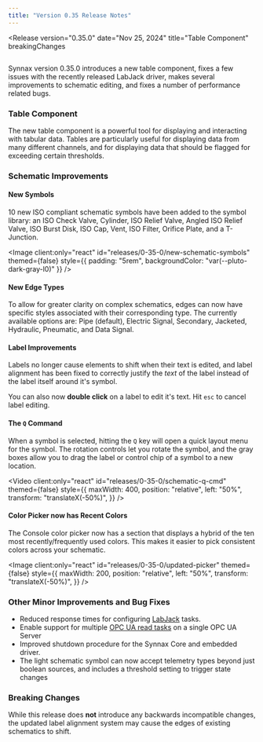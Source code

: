 ```yaml
---
title: "Version 0.35 Release Notes"
---
```



<Release
    version="0.35.0"
    date="Nov 25, 2024"
    title="Table Component"
    breakingChanges
>

<Diagram style="height: 300px" preview>
  <Image
    client:only="react"
    id="console/tables/thumbnail"
    themed={false}
    style={{
      width: "500px",
      position: "absolute",
      left: "50%",
      transform: "translateX(-50%)",
      borderRadius: "1.5rem",
      boxShadow: "-1rem -1rem 1rem 3px var(--pluto-gray-l1-10)",
    }}
  />
</Diagram>

Synnax version 0.35.0 introduces a new table component, fixes a few issues with the
recently released LabJack driver, makes several improvements to schematic editing, and
fixes a number of performance related bugs.

### Table Component

The new table component is a powerful tool for displaying and interacting with tabular
data. Tables are particularly useful for displaying data from many different channels,
and for displaying data that should be flagged for exceeding certain thresholds.

### Schematic Improvements

#### New Symbols

10 new ISO compliant schematic symbols have been added to the symbol library: an ISO
Check Valve, Cylinder, ISO Relief Valve, Angled ISO Relief Valve, ISO Burst Disk, ISO
Cap, Vent, ISO Filter, Orifice Plate, and a T-Junction.

<Image
  client:only="react"
  id="releases/0-35-0/new-schematic-symbols"
  themed={false}
  style={{ padding: "5rem", backgroundColor: "var(--pluto-dark-gray-l0)" }}
/>

#### New Edge Types

To allow for greater clarity on complex schematics, edges can now have specific styles
associated with their corresponding type. The currently available options are: Pipe
(default), Electric Signal, Secondary, Jacketed, Hydraulic, Pneumatic, and Data Signal.

#### Label Improvements

Labels no longer cause elements to shift when their text is edited, and label alignment
has been fixed to correctly justify the _text_ of the label instead of the label itself
around it's symbol.

You can also now **double click** on a label to edit it's text. Hit `esc` to cancel
label editing.

#### The `Q` Command

When a symbol is selected, hitting the `Q` key will open a quick layout menu for the
symbol. The rotation controls let you rotate the symbol, and the gray boxes allow you to
drag the label or control chip of a symbol to a new location.

<Video
  client:only="react"
  id="releases/0-35-0/schematic-q-cmd"
  themed={false}
  style={{
    maxWidth: 400,
    position: "relative",
    left: "50%",
    transform: "translateX(-50%)",
  }}
/>

#### Color Picker now has Recent Colors

The Console color picker now has a section that displays a hybrid of the ten most
recently/frequently used colors. This makes it easier to pick consistent colors across
your schematic.

<Image
  client:only="react"
  id="releases/0-35-0/updated-picker"
  themed={false}
  style={{
    maxWidth: 200,
    position: "relative",
    left: "50%",
    transform: "translateX(-50%)",
  }}
/>

### Other Minor Improvements and Bug Fixes

- Reduced response times for configuring [LabJack](/reference/device-drivers/labjack)
  tasks.
- Enable support for multiple
  [OPC UA read tasks](/reference/device-drivers/opc-ua/read-task) on a single OPC UA
  Server
- Improved shutdown procedure for the Synnax Core and embedded driver.
- The light schematic symbol can now accept telemetry types beyond just boolean sources,
  and includes a threshold setting to trigger state changes

### Breaking Changes

While this release does **not** introduce any backwards incompatible changes, the
updated label alignment system may cause the edges of existing schematics to shift.

</Release>
